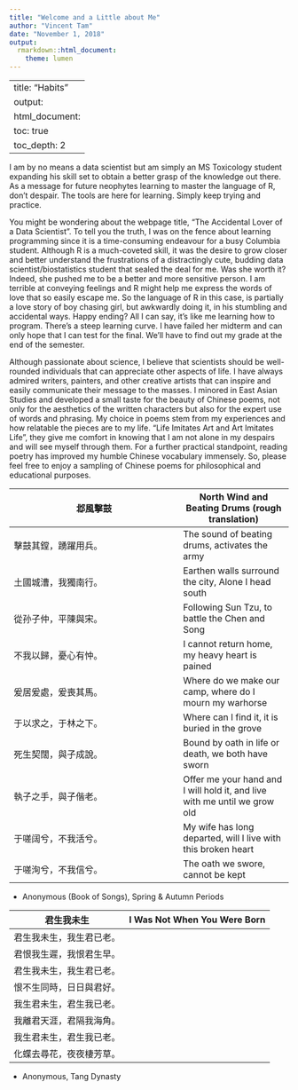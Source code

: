 ```yaml
---
title: "Welcome and a Little about Me"
author: "Vincent Tam"
date: "November 1, 2018"
output: 
  rmarkdown::html_document:
    theme: lumen
---
```

---
title: "Habits"
output:
  html_document:
    toc: true
    toc_depth: 2
---
I am by no means a data scientist but am simply an MS Toxicology student expanding his skill set to obtain a better grasp of the knowledge out there. As a message for future neophytes learning to master the language of R, don't despair. The tools are here for learning. Simply keep trying and practice.  

You might be wondering about the webpage title, "The Accidental Lover of a Data Scientist". To tell you the truth, I was on the fence about learning programming since it is a time-consuming endeavour for a busy Columbia student. Although R is a much-coveted skill, it was the desire to grow closer and better understand the frustrations of a distractingly cute, budding data scientist/biostatistics student that sealed the deal for me. Was she worth it? Indeed, she pushed me to be a better and more sensitive person. I am terrible at conveying feelings and R might help me express the words of love that so easily escape me. So the language of R in this case, is partially a love story of boy chasing girl, but awkwardly doing it, in his stumbling and accidental ways. Happy ending? All I can say, it's like me learning how to program. There's a steep learning curve. I have failed her midterm and can only hope that I can test for the final. We'll have to find out my grade at the end of the semester.  

Although passionate about science, I believe that scientists should be well-rounded individuals that can appreciate other aspects of life. I have always admired writers, painters, and other creative artists that can inspire and easily communicate their message to the masses. I minored in East Asian Studies and developed a small taste for the beauty of Chinese poems, not only for the aesthetics of the written characters but also for the expert use of words and phrasing. My choice in poems stem from my experiences and how relatable the pieces are to my life. "Life Imitates Art and Art Imitates Life", they give me comfort in knowing that I am not alone in my despairs and will see myself through them. For a further practical standpoint, reading poetry has improved my humble Chinese vocabulary immensely. So, please feel free to enjoy a sampling of Chinese poems for philosophical and educational purposes.   
  
邶風擊鼓            |  North Wind and Beating Drums (rough translation)
--------------------| -------------
擊鼓其鏜，踴躍用兵。| The sound of beating drums, activates the army
土國城漕，我獨南行。| Earthen walls surround the city, Alone I head south
從孙子仲，平陳與宋。| Following Sun Tzu, to battle the Chen and Song    
不我以歸，憂心有忡。| I cannot return home, my heavy heart is pained
爰居爰處，爰喪其馬。| Where do we make our camp, where do I mourn my warhorse
于以求之，于林之下。| Where can I find it, it is buried in the grove
死生契闊，與子成說。| Bound by oath in life or death, we both have sworn
執子之手，與子偕老。| Offer me your hand and I will hold it, and live with me until we grow old
于嗟阔兮，不我活兮。| My wife has long departed, will I live with this broken heart
于嗟洵兮，不我信兮。| The oath we swore, cannot be kept 
- Anonymous (Book of Songs), Spring & Autumn Periods

君生我未生              |  I Was Not When You Were Born
------------------------|--------------------------------
君生我未生，我生君已老。|  
君恨我生遲，我恨君生早。|  
君生我未生，我生君已老。|  
恨不生同時，日日與君好。|  
我生君未生，君生我已老。|  
我離君天涯，君隔我海角。|  
我生君未生，君生我已老。|  
化蝶去尋花，夜夜棲芳草。|
- Anonymous, Tang Dynasty